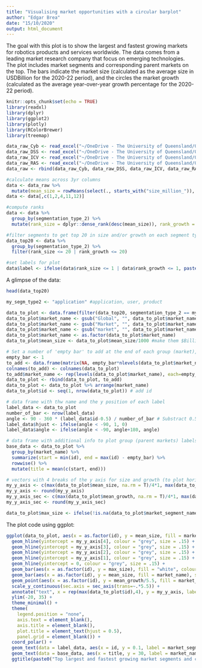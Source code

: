 ```yaml
---
title: "Visualising market opportunities with a circular barplot"
author: "Edgar Brea"
date: "15/10/2020"
output: html_document
---
```


<style type="text/css">
.main-container {
  max-width: 85%;
  margin-left: auto;
  margin-right: auto;
}
</style>

The goal with this plot is to show the largest and fastest growing markets for robotics products and services worldwide. The data comes from a leading market research company that focus on emerging technologies. The plot includes market segments and corresponding parent markets on the top. The bars indicate the market size (calculated as the average size in USDBillion for the 2020-22 period), and the circles the market growth (calculated as the average year-over-year growth percentage for the 2020-22 period).

```r
knitr::opts_chunk$set(echo = TRUE)
library(readxl)
library(dplyr)
library(ggplot2)
library(plotly)
library(RColorBrewer)
library(treemap)
```

```r
data_raw_Cyb <- read_excel("~/OneDrive - The University of Queensland/03 CSIRO CPS Strategic Opportunities/05 Data/Phase 2/Technavio Reports/Technavio market data - R ready/market_segments_Cyb.xlsx")
data_raw_DSS <- read_excel("~/OneDrive - The University of Queensland/03 CSIRO CPS Strategic Opportunities/05 Data/Phase 2/Technavio Reports/Technavio market data - R ready/market_segments_DSS.xlsx")
data_raw_ICV <- read_excel("~/OneDrive - The University of Queensland/03 CSIRO CPS Strategic Opportunities/05 Data/Phase 2/Technavio Reports/Technavio market data - R ready/market_segments_ICV.xlsx")
data_raw_RAS <- read_excel("~/OneDrive - The University of Queensland/03 CSIRO CPS Strategic Opportunities/05 Data/Phase 2/Technavio Reports/Technavio market data - R ready/market_segments_RAS.xlsx")
data_raw <- rbind(data_raw_Cyb, data_raw_DSS, data_raw_ICV, data_raw_RAS)
```

```r
#calculate means across 3yr columns
data <- data_raw %>% 
  mutate(mean_size = rowMeans(select(., starts_with("size_million_")), na.rm = T), mean_growth = rowMeans(select(., starts_with("yoy_growth_perc_")), na.rm = T))
data <- data[,c(1,2,4,11,12)]

#compute ranks
data <- data %>%
  group_by(segmentation_type_2) %>%
  mutate(rank_size = dplyr::dense_rank(desc(mean_size)), rank_growth = dplyr::dense_rank(desc(mean_growth))) #dense rank sets same rank to ties, and leaves no gap for the following rank

#filter segments to get top 20 in size and/or growth on each segment type
data_top20 <- data %>%
  group_by(segmentation_type_2) %>%
  filter(rank_size <= 20 | rank_growth <= 20)

#set labels for plot
data$label <- ifelse(data$rank_size <= 1 | data$rank_growth <= 1, paste0(data$market_name, ">", data$market_segment_name), "")
```

A glimpse of the data:

```r
head(data_top20)
```

```r
my_segm_type2 <- "application" #application, user, product

data_to_plot <- data.frame(filter(data_top20, segmentation_type_2 == my_segm_type2))
data_to_plot$market_name <- gsub("Global", "", data_to_plot$market_name) #remove "global" from market names
data_to_plot$market_name <- gsub("Market", "", data_to_plot$market_name) #remove "Market" from market names
data_to_plot$market_name <- gsub("market", "", data_to_plot$market_name) #remove "market" from market names
data_to_plot$market_name <- as.factor(data_to_plot$market_name)
data_to_plot$mean_size <- data_to_plot$mean_size/1000 #make them $Billion rather than $Million

# Set a number of 'empty bar' to add at the end of each group (market), then rbind it to the data to plot
empty_bar <- 1
to_add <- data.frame(matrix(NA, empty_bar*nlevels(data_to_plot$market_name), ncol(data_to_plot)))
colnames(to_add) <- colnames(data_to_plot)
to_add$market_name <- rep(levels(data_to_plot$market_name), each=empty_bar)
data_to_plot <- rbind(data_to_plot, to_add)
data_to_plot <- data_to_plot %>% arrange(market_name)
data_to_plot$id <- seq(1, nrow(data_to_plot)) # add id

# data frame with thw name and the y position of each label
label_data <- data_to_plot
number_of_bar <- nrow(label_data)
angle <- 90 - 360 * (label_data$id-0.5) / number_of_bar # Substract 0.5 because the letter must have the angle of the center of the bars. Not extreme right(1) or extreme left (0)
label_data$hjust <- ifelse(angle < -90, 1, 0)
label_data$angle <- ifelse(angle < -90, angle+180, angle)

# data frame with additional info to plot group (parent markets) labels
base_data <- data_to_plot %>% 
  group_by(market_name) %>% 
  summarize(start = min(id), end = max(id) - empty_bar) %>% 
  rowwise() %>% 
  mutate(title = mean(c(start, end)))

# vectors with 4 breaks of the y axis for size and growth (to plot horizontal/circular lines)
my_y_axis <- c(max(data_to_plot$mean_size, na.rm = T)/4*1, max(data_to_plot$mean_size, na.rm = T)/4*2, max(data_to_plot$mean_size, na.rm = T)/4*3, max(data_to_plot$mean_size, na.rm = T)/4*4)
my_y_axis <- round(my_y_axis)
my_y_axis_sec <- c(max(data_to_plot$mean_growth, na.rm = T)/4*1, max(data_to_plot$mean_growth, na.rm = T)/4*2, max(data_to_plot$mean_growth, na.rm = T)/4*3, max(data_to_plot$mean_growth, na.rm = T)/4*4)
my_y_axis_sec <- round(my_y_axis_sec)

data_to_plot$max_size <- ifelse(!is.na(data_to_plot$market_segment_name), max(data_to_plot$mean_size, na.rm = T), NA)
```

The plot code using ggplot:

```r
ggplot(data_to_plot, aes(x = as.factor(id), y = mean_size, fill = market_name)) +
  geom_hline(yintercept = my_y_axis[4], colour = "grey", size = .15) +
  geom_hline(yintercept = my_y_axis[3], colour = "grey", size = .15) +
  geom_hline(yintercept = my_y_axis[2], colour = "grey", size = .15) +
  geom_hline(yintercept = my_y_axis[1], colour = "grey", size = .15) +
  geom_hline(yintercept = 0, colour = "grey", size = .15) +
  geom_bar(aes(x = as.factor(id), y = max_size), fill = "white", colour = "white", stat = "identity") + #dummy bars in white to cut through the axis lines
  geom_bar(aes(x = as.factor(id), y = mean_size, fill = market_name), stat = "identity") + #market size
  geom_point(aes(x = as.factor(id), y = mean_growth/5.5, fill = market_name), colour = "grey30", shape = 21, stroke = 1.25) + #market growth
  scale_y_continuous(sec.axis = sec_axis(trans=~.*5.5)) +
  annotate("text", x = rep(max(data_to_plot$id),4), y = my_y_axis, label = paste0(as.character(my_y_axis), "$B|", as.character(my_y_axis_sec), "%"), color="grey60", size=3 , angle=0, fontface="bold", hjust=0.5) +
  ylim(-20, 35) +
  theme_minimal() +
  theme(
    legend.position = "none",
    axis.text = element_blank(),
    axis.title = element_blank(),
    plot.title = element_text(hjust = 0.5),
    panel.grid = element_blank()) +
  coord_polar() + 
  geom_text(data = label_data, aes(x = id, y = 0.1, label = market_segment_name, hjust = hjust), color = "grey36", fontface = "bold", size = 2.75, angle = label_data$angle, inherit.aes = F) + #market segment labels
  geom_text(data = base_data, aes(x = title, y = 30, label = market_name, colour = market_name), size = 3.25, fontface = "bold", inherit.aes = F) + #market label
  ggtitle(paste0("Top largest and fastest growing market segments and corresponding parent markets (segmented by ", my_segm_type2, ""))
```
